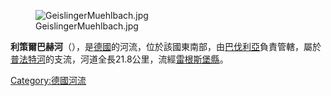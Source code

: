 {{Unreferenced|time=2020-12-11T14:56:23+00:00}}
{{Coord|48|57|40.2|N|12|21|25.4|E|display=title}}
[[Image:GeislingerMuehlbach.jpg|right]]

'''利策爾巴赫河'''（{{lang-de|Litzelbach}}），是[[德國|德國]]的河流，位於該國東南部，由[[巴伐利亞|巴伐利亞]]負責管轄，屬於[[普法特河|普法特河]]的支流，河道全長21.8公里，流經[[雷根斯堡縣|雷根斯堡縣]]。

{{Germany-geo-stub}}
[[Category:德國河流|Category:德國河流]]